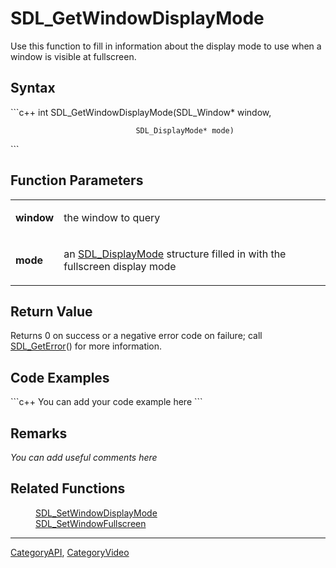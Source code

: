 
= SDL_GetWindowDisplayMode =
Use this function to fill in information about the display mode to use when a window is visible at fullscreen.


== Syntax ==
```c++
int SDL_GetWindowDisplayMode(SDL_Window*      window,
                             SDL_DisplayMode* mode)
```

== Function Parameters ==
{|
|'''window'''
|the window to query
|-
|'''mode'''
|an [[SDL_DisplayMode]] structure filled in with the fullscreen display mode
|}

== Return Value ==
Returns 0 on success or a negative error code on failure; call [[SDL_GetError]]() for more information.   

== Code Examples ==
```c++
You can add your code example here
```

== Remarks ==
''You can add useful comments here''

== Related Functions ==
:[[SDL_SetWindowDisplayMode]]
:[[SDL_SetWindowFullscreen]]

----
[[CategoryAPI]], [[CategoryVideo]]
